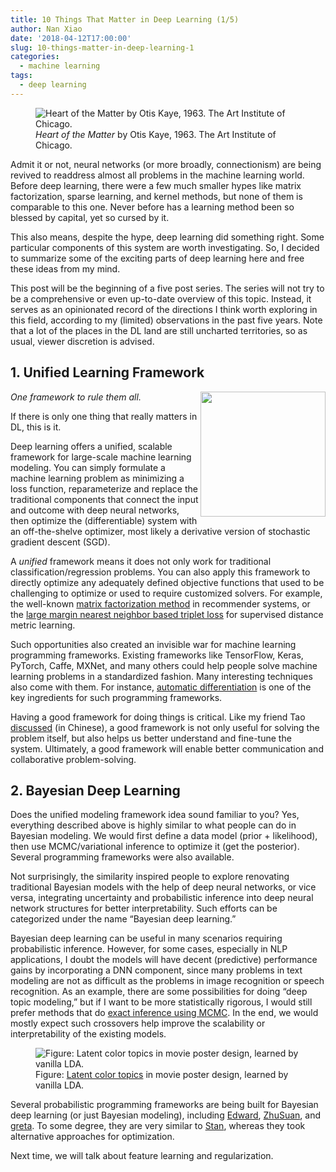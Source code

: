 ```yaml
---
title: 10 Things That Matter in Deep Learning (1/5)
author: Nan Xiao
date: '2018-04-12T17:00:00'
slug: 10-things-matter-in-deep-learning-1
categories:
  - machine learning
tags:
  - deep learning
---
```


![_Heart of the Matter_ by Otis Kaye, 1963. The Art Institute of Chicago.](/image/heart-of-the-matter-otis-kaye.png)

Admit it or not, neural networks (or more broadly, connectionism) are being revived to readdress almost all problems in the machine learning world. Before deep learning, there were a few much smaller hypes like matrix factorization, sparse learning, and kernel methods, but none of them is comparable to this one. Never before has a learning method been so blessed by capital, yet so cursed by it.

This also means, despite the hype, deep learning did something right. Some particular components of this system are worth investigating. So, I decided to summarize some of the exciting parts of deep learning here and free these ideas from my mind.

This post will be the beginning of a five post series. The series will not try to be a comprehensive or even up-to-date overview of this topic. Instead, it serves as an opinionated record of the directions I think worth exploring in this field, according to my (limited) observations in the past five years. Note that a lot of the places in the DL land are still uncharted territories, so as usual, viewer discretion is advised.

## 1. Unified Learning Framework

<img src="/image/tensors-flowing.gif" align="right" width="200">

_One framework to rule them all._

If there is only one thing that really matters in DL, this is it.

Deep learning offers a unified, scalable framework for large-scale machine learning modeling. You can simply formulate a machine learning problem as minimizing a loss function, reparameterize and replace the traditional components that connect the input and outcome with deep neural networks, then optimize the (differentiable) system with an off-the-shelve optimizer, most likely a derivative version of stochastic gradient descent (SGD).

A _unified_ framework means it does not only work for traditional classification/regression problems. You can also apply this framework to directly optimize any adequately defined objective functions that used to be challenging to optimize or used to require customized solvers. For example, the well-known [matrix factorization method](http://katbailey.github.io/post/matrix-factorization-with-tensorflow/) in recommender systems, or the [large margin nearest neighbor based triplet loss](https://medium.com/mlreview/how-to-apply-distance-metric-learning-for-street-to-shop-problem-d21247723d2a) for supervised distance metric learning.

Such opportunities also created an invisible war for machine learning programming frameworks. Existing frameworks like TensorFlow, Keras, PyTorch, Caffe, MXNet, and many others could help people solve machine learning problems in a standardized fashion. Many interesting techniques also come with them. For instance, [automatic differentiation](https://arxiv.org/abs/1509.07164) is one of the key ingredients for such programming frameworks.

Having a good framework for doing things is critical. Like my friend Tao [discussed](https://joegaotao.github.io/2017/08/28/%E7%9B%B8%E5%85%B3%E6%8A%BD%E6%A0%B7%E8%9E%8D%E5%90%88/) (in Chinese), a good framework is not only useful for solving the problem itself, but also helps us better understand and fine-tune the system. Ultimately, a good framework will enable better communication and collaborative problem-solving.

## 2. Bayesian Deep Learning

Does the unified modeling framework idea sound familiar to you? Yes, everything described above is highly similar to what people can do in Bayesian modeling. We would first define a data model (prior + likelihood), then use MCMC/variational inference to optimize it (get the posterior). Several programming frameworks were also available.

Not surprisingly, the similarity inspired people to explore renovating traditional Bayesian models with the help of deep neural networks, or vice versa, integrating uncertainty and probabilistic inference into deep neural network structures for better interpretability. Such efforts can be categorized under the name "Bayesian deep learning."

Bayesian deep learning can be useful in many scenarios requiring probabilistic inference. However, for some cases, especially in NLP applications, I doubt the models will have decent (predictive) performance gains by incorporating a DNN component, since many problems in text modeling are not as difficult as the problems in image recognition or speech recognition. As an example, there are some possibilities for doing "deep topic modeling," but if I want to be more statistically rigorous, I would still prefer methods that do [exact inference using MCMC](https://dl.acm.org/citation.cfm?id=2741115). In the end, we would mostly expect such crossovers help improve the scalability or interpretability of the existing models.

![Figure: [Latent color topics](https://nanx.me/posters/chromaclust-poster-hg48600.pdf) in movie poster design, learned by vanilla LDA.](/image/lda-movie-poster-color-topics.png)

Several probabilistic programming frameworks are being built for Bayesian deep learning (or just Bayesian modeling), including [Edward](http://edwardlib.org/), [ZhuSuan](https://github.com/thu-ml/zhusuan), and [greta](https://greta-dev.github.io/greta/). To some degree, they are very similar to [Stan](http://mc-stan.org), whereas they took alternative approaches for optimization.

Next time, we will talk about feature learning and regularization.
